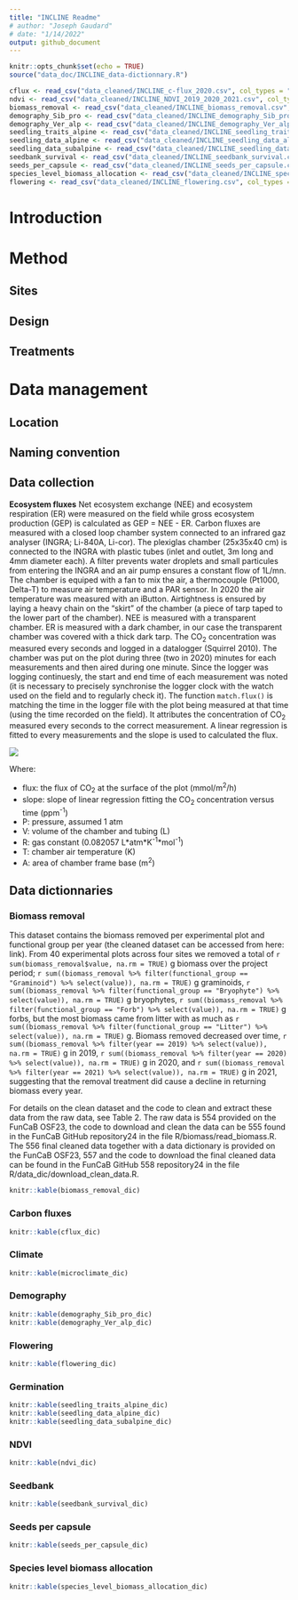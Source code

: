 ```yaml
---
title: "INCLINE Readme"
# author: "Joseph Gaudard"
# date: "1/14/2022"
output: github_document
---
```


```r
knitr::opts_chunk$set(echo = TRUE)
source("data_doc/INCLINE_data-dictionnary.R")

cflux <- read_csv("data_cleaned/INCLINE_c-flux_2020.csv", col_types = "cddddddfffcTfd")
ndvi <- read_csv("data_cleaned/INCLINE_NDVI_2019_2020_2021.csv", col_types = "fdDffffcc")
biomass_removal <- read_csv("data_cleaned/INCLINE_biomass_removal.csv", col_types = "dDfDfDfffcffd")
demography_Sib_pro <- read_csv("data_cleaned/INCLINE_demography_Sib_pro.csv", col_types = "fffdDfffcffddfffd")
demography_Ver_alp <- read_csv("data_cleaned/INCLINE_demography_Ver_alp.csv", col_types = "fffdDfffcffddfffd")
seedling_traits_alpine <- read_csv("data_cleaned/INCLINE_seedling_traits_alpine.csv", col_types = "ffffffcfDDcfffcfd")
seedling_data_alpine <- read_csv("data_cleaned/INCLINE_seedling_data_alpine.csv", col_types = "cffffffffDfddfdddddc")
seedling_data_subalpine <- read_csv("data_cleaned/INCLINE_seedling_data_subalpine.csv", col_types = "ffffffcfdddfddDf")
seedbank_survival <- read_csv("data_cleaned/INCLINE_seedbank_survival.csv", col_types = "fffffcDDfcc")
seeds_per_capsule <- read_csv("data_cleaned/INCLINE_seeds_per_capsule.csv", col_types = "ffDccfdcd")
species_level_biomass_allocation <- read_csv("data_cleaned/INCLINE_species_level_biomass_allocation.csv", col_types = "fffDcfffffcccfd")
flowering <- read_csv("data_cleaned/INCLINE_flowering.csv", col_types = "fffffffDDDffcffd")

```

# Introduction

# Method

## Sites

## Design

## Treatments

# Data management

## Location

## Naming convention

## Data collection

**Ecosystem fluxes** Net ecosystem exchange (NEE) and ecosystem respiration (ER) were measured on the field while gross ecosystem production (GEP) is calculated as GEP = NEE - ER.
Carbon fluxes are measured with a closed loop chamber system connected to an infrared gaz analyser (INGRA; Li-840A, Li-cor).
The plexiglas chamber (25x35x40 cm) is connected to the INGRA with plastic tubes (inlet and outlet, 3m long and 4mm diameter each).
A filter prevents water droplets and small particules from entering the INGRA and an air pump ensures a constant flow of 1L/mn.
The chamber is equiped with a fan to mix the air, a thermocouple (Pt1000, Delta-T) to measure air temperature and a PAR sensor.
In 2020 the air temperature was measured with an iButton.
Airtightness is ensured by laying a heavy chain on the "skirt" of the chamber (a piece of tarp taped to the lower part of the chamber).
NEE is measured with a transparent chamber.
ER is measured with a dark chamber, in our case the transparent chamber was covered with a thick dark tarp.
The CO~2~ concentration was measured every seconds and logged in a datalogger (Squirrel 2010).
The chamber was put on the plot during three (two in 2020) minutes for each measurements and then aired during one minute.
Since the logger was logging continuesly, the start and end time of each measurement was noted (it is necessary to precisely synchronise the logger clock with the watch used on the field and to regularly check it).
The function `match.flux()` is matching the time in the logger file with the plot being measured at that time (using the time recorded on the field).
It attributes the concentration of CO~2~ measured every seconds to the correct measurement.
A linear regression is fitted to every measurements and the slope is used to calculated the flux.
<!-- This is the code to keep in case we want to extract a pdf -->
<!-- $$ -->
<!--  \text{flux}=\text{slope}\times \frac{P\times V}{R\times T\times A} -->
<!-- $$ -->
<!-- - flux: the flux of CO~2~ at the surface of the plot ($mmol/m^2/h$) -->
<!-- - slope: slope of linear regression fitting the CO~2~ concentration versus time ($ppm^{-1}$) -->
<!-- - $P$: pressure, assumed 1 atm -->
<!-- - $V$: volume of the chamber and tubing ($L$) -->
<!-- - $R$: gas constant ($0.082057\ L*atm*K^{-1}*mol^{-1}$) -->
<!-- - $T$: chamber air temperature ($K$) -->
<!-- - $A$: area of chamber frame base ($m^2$) -->

<img src="https://render.githubusercontent.com/render/math?math=flux=slope\times \frac{P\times V}{R\times T\times A}">

Where:

- flux: the flux of CO~2~ at the surface of the plot (mmol/m^2^/h)
- slope: slope of linear regression fitting the CO~2~ concentration versus time (ppm^-1^)
- P: pressure, assumed 1 atm
- V: volume of the chamber and tubing (L)
- R: gas constant (0.082057 L\*atm\*K^-1^\*mol^-1^)
- T: chamber air temperature (K)
- A: area of chamber frame base (m^2^)

## Data dictionnaries

### Biomass removal

This dataset contains the biomass removed per experimental plot and functional group per year (the cleaned dataset can be accessed from here: link). From  40 experimental plots across four sites we removed a total of `r sum(biomass_removal$value, na.rm = TRUE)` g biomass over the project period; `r sum((biomass_removal %>% filter(functional_group == "Graminoid") %>% select(value)), na.rm = TRUE)` g graminoids, `r sum((biomass_removal %>% filter(functional_group == "Bryophyte") %>% select(value)), na.rm = TRUE)` g bryophytes, `r sum((biomass_removal %>% filter(functional_group == "Forb") %>% select(value)), na.rm = TRUE)` g forbs, but the most biomass came from litter with as much as `r sum((biomass_removal %>% filter(functional_group == "Litter") %>% select(value)), na.rm = TRUE)` g. Biomass removed decreased over time, `r sum((biomass_removal %>% filter(year == 2019) %>% select(value)), na.rm = TRUE)` g in 2019, `r sum((biomass_removal %>% filter(year == 2020) %>% select(value)), na.rm = TRUE)` g in 2020, and `r sum((biomass_removal %>% filter(year == 2021) %>% select(value)), na.rm = TRUE)` g in 2021, suggesting that the removal treatment did cause a decline in returning biomass every year.

For details on the clean dataset and the code to clean and extract these data from the raw data, see Table 2. The raw data is 554 provided on the FunCaB OSF23, the code to download and clean the data can be 555 found in the FunCaB GitHub repository24 in the file R/biomass/read_biomass.R. The 556 final cleaned data together with a data dictionary is provided on the FunCaB OSF23, 557 and the code to download the final cleaned data can be found in the FunCaB GitHub 558 repository24 in the file R/data_dic/download_clean_data.R.

```r
knitr::kable(biomass_removal_dic)
```

### Carbon fluxes
```r
knitr::kable(cflux_dic)
```

### Climate
```r
knitr::kable(microclimate_dic)
```

### Demography
```r
knitr::kable(demography_Sib_pro_dic)
knitr::kable(demography_Ver_alp_dic)
```

### Flowering
```r
knitr::kable(flowering_dic)
```

### Germination
```r
knitr::kable(seedling_traits_alpine_dic)
knitr::kable(seedling_data_alpine_dic)
knitr::kable(seedling_data_subalpine_dic)
```

### NDVI
```r
knitr::kable(ndvi_dic)
```

### Seedbank
```r
knitr::kable(seedbank_survival_dic)
```



### Seeds per capsule
```r
knitr::kable(seeds_per_capsule_dic)
```

### Species level biomass allocation
```r
knitr::kable(species_level_biomass_allocation_dic)
```


<!-- ### -->
<!-- ```{r, echo=FALSE} -->
<!-- knitr::kable() -->
<!-- ``` -->

<!-- ### -->
<!-- ```{r, echo=FALSE} -->
<!-- knitr::kable() -->
<!-- ``` -->

<!-- ### -->
<!-- ```{r, echo=FALSE} -->
<!-- knitr::kable() -->
<!-- ``` -->

<!-- ### -->
<!-- ```{r, echo=FALSE} -->
<!-- knitr::kable() -->
<!-- ``` -->

<!-- ### -->
<!-- ```{r, echo=FALSE} -->
<!-- knitr::kable() -->
<!-- ``` -->